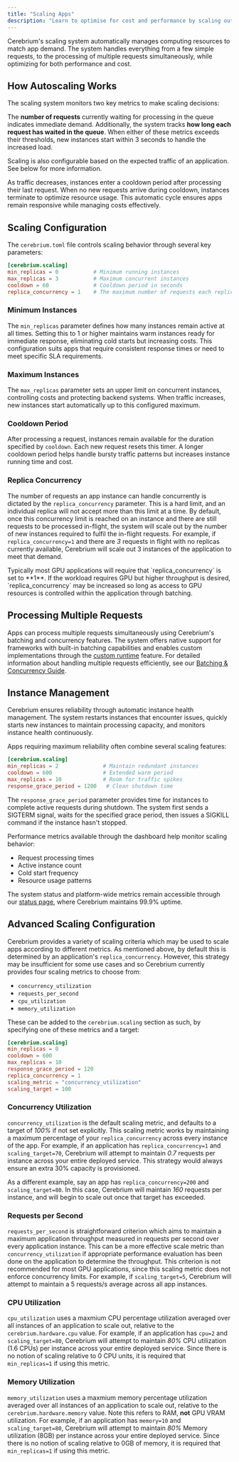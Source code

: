 ```yaml
---
title: "Scaling Apps"
description: "Learn to optimise for cost and performance by scaling out apps"
---
```


Cerebrium's scaling system automatically manages computing resources to match app demand. The system handles everything from a few simple requests, to the processing of multiple requests simultaneously, while optimizing for both performance and cost.

## How Autoscaling Works

The scaling system monitors two key metrics to make scaling decisions:

The **number of requests** currently waiting for processing in the queue indicates immediate demand. Additionally, the system tracks **how long each request has waited in the queue**. When either of these metrics exceeds their thresholds, new instances start within 3 seconds to handle the increased load.

<Info>
  Scaling is also configurable based on the expected traffic of an application.
  See below for more information.
</Info>

As traffic decreases, instances enter a cooldown period after processing their last request. When no new requests arrive during cooldown, instances terminate to optimize resource usage. This automatic cycle ensures apps remain responsive while managing costs effectively.

## Scaling Configuration

The `cerebrium.toml` file controls scaling behavior through several key parameters:

```toml
[cerebrium.scaling]
min_replicas = 0           # Minimum running instances
max_replicas = 3           # Maximum concurrent instances
cooldown = 60              # Cooldown period in seconds
replica_concurrency = 1    # The maximum number of requests each replica of an app can accept
```

### Minimum Instances

The `min_replicas` parameter defines how many instances remain active at all times. Setting this to 1 or higher maintains warm instances ready for immediate response, eliminating cold starts but increasing costs. This configuration suits apps that require consistent response times or need to meet specific SLA requirements.

### Maximum Instances

The `max_replicas` parameter sets an upper limit on concurrent instances, controlling costs and protecting backend systems. When traffic increases, new instances start automatically up to this configured maximum.

### Cooldown Period

After processing a request, instances remain available for the duration specified by `cooldown`. Each new request resets this timer. A longer cooldown period helps handle bursty traffic patterns but increases instance running time and cost.

### Replica Concurrency

The number of requests an app instance can handle concurrently is dictated by the `replica_concurrency` parameter. This is a hard limit, and an individual replica will
not accept more than this limit at a time. By default, once this concurrency limit is reached on an instance and there are still requests to be processed in-flight,
the system will scale out by the number of new instances required to fulfil the in-flight requests. For example, if `replica_concurrency=1` and there are
_3_ requests in flight with no replicas currently available, Cerebrium will scale out 3 instances of the application to meet that demand.

<Info>
  Typically most GPU applications will require that `replica_concurrency` is set
  to **1**. If the workload requires GPU but higher throughput is desired,
  `replica_concurrency` may be increased so long as access to GPU resources is
  controlled within the application through batching.
</Info>

## Processing Multiple Requests

Apps can process multiple requests simultaneously using Cerebrium's batching and concurrency features. The system offers native support for frameworks with built-in batching capabilities and enables custom implementations through the [custom runtime](cerebrium/container-images/defining-container-images#custom-runtimes) feature. For detailed information about handling multiple requests efficiently, see our [Batching & Concurrency Guide](/cerebrium/scaling/batching-concurrency).

## Instance Management

Cerebrium ensures reliability through automatic instance health management. The system restarts instances that encounter issues, quickly starts new instances to maintain processing capacity, and monitors instance health continuously.

Apps requiring maximum reliability often combine several scaling features:

```toml
[cerebrium.scaling]
min_replicas = 2              # Maintain redundant instances
cooldown = 600                # Extended warm period
max_replicas = 10             # Room for traffic spikes
response_grace_period = 1200   # Clean shutdown time
```

The `response_grace_period` parameter provides time for instances to complete active requests during shutdown. The system first sends a SIGTERM signal, waits for the specified grace period, then issues a SIGKILL command if the instance hasn't stopped.

Performance metrics available through the dashboard help monitor scaling behavior:

- Request processing times
- Active instance count
- Cold start frequency
- Resource usage patterns

The system status and platform-wide metrics remain accessible through our [status page](https://status.cerebrium.ai), where Cerebrium maintains 99.9% uptime.

## Advanced Scaling Configuration

Cerebrium provides a variety of scaling criteria which may be used to scale apps according to different metrics. As mentioned above,
by default this is determined by an application's `replica_concurrency`. However, this strategy may be insufficient for some use cases
and so Cerebrium currently provides four scaling metrics to choose from:

- `concurrency_utilization`
- `requests_per_second`
- `cpu_utilization`
- `memory_utilization`

These can be added to the `cerebrium.scaling` section as such, by specifying one of these metrics and a target:

```toml
[cerebrium.scaling]
min_replicas = 0
cooldown = 600
max_replicas = 10
response_grace_period = 120
replica_concurrency = 1
scaling_metric = "concurrency_utilization"
scaling_target = 100
```

### Concurrency Utilization

`concurrency_utilization` is the default scaling metric, and defaults to a target of _100%_ if not set explicitly.
This scaling metric works by maintaining a maximum percentage of your `replica_concurrency` across every instance of
the app. For example, if an application has `replica_concurrency=1` and `scaling_target=70`, Cerebrium will attempt
to maintain _0.7_ requests per instance across your entire deployed service. This strategy would always ensure an extra
30% capacity is provisioned.

As a different example, say an app has `replica_concurrency=200` and `scaling_target=80`. In this case, Cerebrium will
maintain _160_ requests per instance, and will begin to scale out once that target has exceeded.

### Requests per Second

`requests_per_second` is straightforward criterion which aims to maintain a maximum application throughput
measured in requests per second over every application instance. This can be a more effective scale metric than `concurrency_utilization`
if appropriate performance evaluation has been done on the application to determine the throughput. This criterion
is not recommended for most GPU applications, since this scaling metric does not enforce concurrency limits. For example,
if `scaling_target=5`, Cerebrium will attempt to maintain a 5 requests/s average across all app instances.

### CPU Utilization

`cpu_utilization` uses a maxmium CPU percentage utilization averaged over all instances of an application to scale out, relative to the
`cerebrium.hardware.cpu` value. For example, if an application has `cpu=2` and `scaling_target=80`, Cerebrium will attempt
to maintain _80%_ CPU utilization (1.6 CPUs) per instance across your entire deployed service. Since there is no notion of
scaling relative to 0 CPU units, it is required that `min_replicas=1` if using this metric.

### Memory Utilization

`memory_utilization` uses a maxmium memory percentage utilization averaged over all instances of an application to scale out, relative to the
`cerebrium.hardware.memory` value. Note this refers to RAM, **not** GPU VRAM utilization. For example, if an application has `memory=10` and `scaling_target=80`, Cerebrium will attempt
to maintain _80%_ Memory utilization (8GB) per instance across your entire deployed service. Since there is no notion of
scaling relative to 0GB of memory, it is required that `min_replicas=1` if using this metric.
